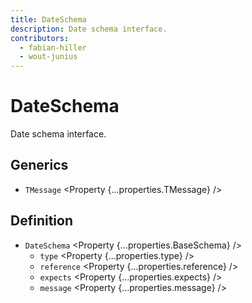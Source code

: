 ```yaml
---
title: DateSchema
description: Date schema interface.
contributors:
  - fabian-hiller
  - wout-junius
---
```



# DateSchema

Date schema interface.

## Generics

- `TMessage` <Property {...properties.TMessage} />

## Definition

- `DateSchema` <Property {...properties.BaseSchema} />
  - `type` <Property {...properties.type} />
  - `reference` <Property {...properties.reference} />
  - `expects` <Property {...properties.expects} />
  - `message` <Property {...properties.message} />
